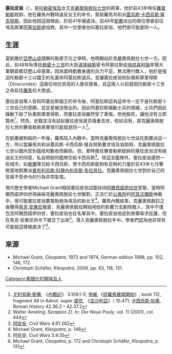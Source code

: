 '''塞拉皮翁'''（{{bd|?||前41年|catIdx=P}}），是[[托勒密埃及|托勒密埃及]]女王[[克麗奧佩脫拉七世|克麗奧佩脫拉七世]]的將軍，他於前43年時任[[賽普勒斯|賽普勒斯]]統帥。他在羅馬內戰時違反女王的命令，幫助羅馬共和派[[蓋烏斯·卡西烏斯·隆吉努斯|蓋烏斯·卡西烏斯·隆吉努斯]]。因此他因這個理由，於前41年被處決。前48年[[凱撒|凱撒]]派出的兩位使者前往埃及將軍[[阿基拉斯|阿基拉斯]]處協商，其中一位使者也叫塞拉皮翁，他們很可能是同一人。

== 生涯 ==
當凱撒於[[亞歷山卓|亞歷山卓]]調解托勒密王位之爭時，他明顯站於克麗奧佩脫拉七世一方。因此，前48年秋季[[托勒密十三世|托勒密十三世]]的大臣[[波提紐斯|波提紐斯]]密令阿基拉斯從[[培琉喜阿姆|培琉喜阿姆]]率領大軍朝首都亞歷山卓進軍。因為當時凱撒身邊的兵力不足，無法應付敵人，他於是強迫托勒密十三以國王的名義命阿基拉斯退兵，並讓塞拉皮翁和狄奧斯庫里得斯（Dioscurides）這兩位地位崇高的人擔任使者，且這兩人以前就因托勒密十三世之命前往[[羅馬|羅馬]]任大使過。

塞拉皮翁等人告知阿基拉斯國王的命令後，阿基拉斯認為這命令一定不是托勒密十三世自己的意願，並定是被迫發出的。因此阿基拉斯煽動士兵的情緒，士兵們因此躁動下殺了狄奧斯庫里得斯，而塞拉皮翁雖然受了重傷，但他裝死，讓他沒有立即斃命<ref>[[尤利烏斯·凱撒|尤利烏斯·凱撒]], 《[[內戰記|內戰記]]》 3.109.1-5; [[李維|李維]],《[[從羅馬建城開始|從羅馬建城開始]]》, book 112, fragment 48 in Adnot. super [[盧坎|盧坎]], 《[[法沙利亞|法沙利亞]]》（ 10.471; [[卡西烏斯·狄奧|卡西烏斯·狄奧]], ''Roman History'' 42.36.2 – 42.37.2</ref>。然而，史籍並沒有談起塞拉皮翁是否傷重去世，假如沒有，那克麗奧佩脫拉七世的賽普勒斯將軍很可能就是同一人<ref>Walter Ameling: ''Serapion 2)''. In: ''Der Neue Pauly'', vol. 11 (2001), col. 444</ref>。

在凱撒被刺殺的一年後，羅馬陷入內戰中。當時克麗奧佩脫拉七世站在凱撒派這一方，所以當羅馬共和派蓋烏斯·卡西烏斯·隆吉努斯要求埃及協助時，克麗奧佩脫拉七世以國內受到瘟疫和歉收而婉拒。但，那時擔任賽普勒斯統帥的塞拉皮翁沒有經過女王的同意，私自把她的艦隊交給卡西烏斯<ref>[[阿庇安|阿庇安]], ''Civil Wars'' 4.61.262</ref>。除這支艦隊外，塞拉皮翁還把一些城市，如[[泰爾|泰爾]]等交給卡西烏斯，使卡西烏斯能夠有足夠的力量於前43年七月擊敗當地凱撒派[[普布利烏斯·科爾內利烏斯·多拉貝拉|普布利烏斯·科爾內利烏斯·多拉貝拉]]。克麗奧佩脫拉七世對於自己的官員不受命令的行為非常氣憤。

現代歷史學者Michael Grant相信塞拉皮翁試圖扶持[[阿爾西諾伊四世|阿爾西諾伊四世]]登基，當時阿爾西諾伊四世與姊姊克麗奧佩脫拉七世敵對，正流亡於[[以弗所|以弗所]]的[[阿耳忒彌斯|阿耳忒彌斯]]神廟中，很可能塞拉皮翁要幫助她為埃及的新女王<ref>Michael Grant, ''Kleopatra'', p. 146</ref>。羅馬內戰結束，克麗奧佩脫拉之後獲得[[馬克·安東尼|馬克·安東尼]]寵愛，克麗奧佩脫拉開始用她的影響力去剷除敵人，其中不僅包含阿爾西諾伊四世，塞拉皮翁也在名單其中。塞拉皮翁他逃到泰爾尋求庇護，但在馬克·安東尼命令下被交了出來<ref>阿庇安, ''Civil Wars'' 5.9.35</ref>，落入克麗奧佩脫拉手中。學者們認為他非常有可能就這樣被處決了<ref>Michael Grant, ''Cleopatra'', p. 172 and Christoph Schäfer, ''Kleopatra'', p. 131</ref>。

== 來源 ==
{{reflist|2}}
* Michael Grant, ''Cleopatra'', 1972 and 1974, German edition 1998, pp. 102, 146, 172.
* Christoph Schäfer, ''Kleopatra'', 2006, pp. 63, 118, 131.
 
[[Category:希腊化时期埃及人|Category:希腊化时期埃及人]]